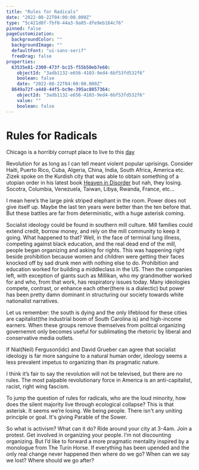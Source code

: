 ```yaml
---
title: "Rules for Radicals"
date: "2022-08-22T04:00:00.000Z"
type: "5c421d8f-fbf0-44a3-9a05-dfe9eb164c76"
pinned: false
pageCustomization:
  backgroundColor: ""
  backgroundImage: ""
  defaultFont: "ui-sans-serif"
  freeDrag: false
properties:
  63535e81-2300-473f-bc15-f55b50eb7e60:
    objectId: "3adb1132-e656-4103-9ed4-6bf53fd532f6"
    boolean: false
    date: "2022-08-22T04:00:00.000Z"
  8649a72f-a448-44f5-bc9e-395ac8057364:
    objectId: "3adb1132-e656-4103-9ed4-6bf53fd532f6"
    value: ""
    boolean: false
---
```


# Rules for Radicals

Chicago is a horribly corrupt place to live to this [day](https://en.m.wikipedia.org/wiki/Political_history_of_Chicago)

Revolution for as long as I can tell meant violent popular uprisings. Consider Haiti, Puerto Rico, Cuba, Algeria, China, India, South Africa, America etc. Zizek spoke on the Kurdish city that was able to obtain something of a utopian order in his latest book [Heaven in Disorder](https://www.goodreads.com/en/book/show/58587163) but nah, they losing. Socotra, Columbia, Venezuela, Taiwan, Libya, Rwanda, France, etc…

I mean here’s the large pink striped elephant in the room. Power does not give itself up. Maybe the last ten years were better than the ten before that. But these battles are far from deterministic, with a huge asterisk coming.

Socialist ideology could be found in southern mill culture. Mill families could extend credit, borrow money, and rely on the mill community to keep it going. What happened to that? Well, in the face of terminal lung illness, competing against black education, and the real dead end of the mill, people began organizing and asking for rights. This was happening right beside prohibition because women and children were getting their faces knocked off by sad drunk men with nothing else to do. Prohibition and education worked for building a middleclass in the US. Then the companies left, with exception of giants such as Millikan, who my grandmother worked for and who, from that work, has respiratory issues today. Many ideologies compete, contrast, or enhance each other(there is a dialectic) but power has been pretty damn dominant in structuring our society towards white nationalist narratives.

Let us remember: the south is dying and the only lifeblood for these cities are capitalist(the industrial boom of South Carolina is) and high-income earners. When these groups remove themselves from politcal organizing governemnt only becomes useful for sublimating the rhetoric by liberal and conservative media outlets.

If Nial(Neil) Ferguson(idc) and David Grueber can agree that socialist ideology is far more sanguine to a natural human order, ideology seems a less prevalent impetus to organizing than its pragmatic nature.

I think it’s fair to say the revolution will not be televised, but there are no rules. The most palpable revolutionary force in America is an anti-capitalist, racist, right wing fascism.

To jump the question of rules for radicals, who are the loud minority, how does the silent majority live through ecological collapse? This is that asterisk. It seems we’re losing. We being people. There isn't any uniting principle or goal. It's giving Parable of the Sower.

So what is activism? What can it do? Ride around your city at 3-4am. Join a protest. Get involved in organizing your people. I’m not discounting organizing. But I’d like to forward a more pragmatic mentality inspired by a monologue from The Turin Horse. If everything has been upended and the only real change never happened then where do we go? When can we say we lost? Where should we go after?
